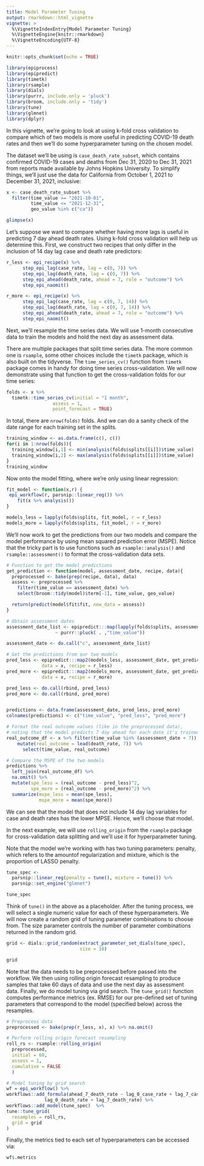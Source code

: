```yaml
---
title: Model Parameter Tuning
output: rmarkdown::html_vignette
vignette: >
  %\VignetteIndexEntry{Model Parameter Tuning}
  %\VignetteEngine{knitr::rmarkdown}
  %\VignetteEncoding{UTF-8}
---
```


```r
knitr::opts_chunk$set(echo = TRUE)
```


```r
library(epiprocess)
library(epipredict)
library(timetk)
library(rsample)
library(dials)
library(purrr, include.only = 'pluck')
library(broom, include.only = 'tidy')
library(tune)
library(glmnet)
library(dplyr)
```

In this vignette, we're going to look at using k-fold cross validation to compare
which of two models is more useful in predicting COVID-19 death rates and then 
we'll do some hyperparameter tuning on the chosen model.

The dataset we'll be using is `case_death_rate_subset`, which contains confirmed 
COVID-19 cases and deaths from Dec 31, 2020 to Dec 31, 2021 from reports made 
available by Johns Hopkins University. To simplify things, we'll just use the 
data for California from October 1, 2021 to December 31, 2021, inclusive:

```r
x <- case_death_rate_subset %>%
  filter(time_value >= "2021-10-01", 
         time_value <= "2021-12-31",
         geo_value %in% c("ca"))

glimpse(x)
```

Let's suppose we want to compare whether having more lags is useful in predicting 
7 day ahead death rates. Using k-fold cross validation will help us determine
this. First, we construct two recipes that only differ in the inclusion of
14 day lag case and death rate predictors:

```r
r_less <- epi_recipe(x) %>%
      step_epi_lag(case_rate, lag = c(0, 7)) %>%
      step_epi_lag(death_rate, lag = c(0, 7)) %>%
      step_epi_ahead(death_rate, ahead = 7, role = "outcome") %>%
      step_epi_naomit()

r_more <- epi_recipe(x) %>%
      step_epi_lag(case_rate, lag = c(0, 7, 14)) %>%
      step_epi_lag(death_rate, lag = c(0, 7, 14)) %>%
      step_epi_ahead(death_rate, ahead = 7, role = "outcome") %>%
      step_epi_naomit()
```

Next, we'll resample the time series data. We will use 1-month consecutive data 
to train the models and hold the next day as assessment data. 

There are multiple packages that split time series data. The more common one is
`rsample`, some other choices include the `timetk` package, which is also built
on the tidyverse. The `time_series_cv()` function from `timetk` package comes 
in handy for doing time series cross-validation. We will now demonstrate using 
that function to get the cross-validation folds for our time series:

```r
folds <- x %>%
  timetk::time_series_cv(initial = "1 month",
                 assess = 1,
                 point_forecast = TRUE)
```

In total, there are `nrow(folds)` folds. And we can do a sanity check of the 
date range for each training set in the splits. 

```r
training_window <- as.data.frame(c(), c())
for(i in 1:nrow(folds)){
  training_window[i,1] <- min(analysis(folds$splits[[i]])$time_value)
  training_window[i,2] <- max(analysis(folds$splits[[i]])$time_value)
}
training_window
```
Now onto the model fitting, where we're only using linear regression:

```r

fit_model <- function(x,r) {
 epi_workflow(r, parsnip::linear_reg()) %>%
    fit(x %>% analysis())
}

models_less = lapply(folds$splits, fit_model, r = r_less)
models_more = lapply(folds$splits, fit_model, r = r_more)

```

We'll now work to get the predictions from our two models and compare the
model performance by using mean squared prediction error (MSPE).
Notice that the tricky part is to use functions such as `rsample::analysis()`
and `rsample::assessment()` to format the cross-validation data sets. 

```r
# Function to get the model predictions
get_prediction <- function(model, assessment_date, recipe, data){
  preprocessed <- bake(prep(recipe, data), data) 
  assess <- preprocessed %>% 
    filter(time_value == assessment_date) %>%
    select(broom::tidy(model)$term[-1], time_value, geo_value)

  return(predict(model$fit$fit, new_data = assess))
}

# Obtain assessment dates
assessment_date_list <- epipredict:::map(lapply(folds$splits, assessment),
                  ~ purrr::pluck( . ,"time_value")) 

assessment_date <- do.call("c", assessment_date_list)

# Get the predictions from our two models
pred_less <- epipredict:::map2(models_less, assessment_date, get_prediction,
             data = x, recipe = r_less) 
pred_more <- epipredict:::map2(models_more, assessment_date, get_prediction,
             data = x, recipe = r_more) 

pred_less <- do.call(rbind, pred_less)
pred_more <- do.call(rbind, pred_more)


predictions <- data.frame(assessment_date, pred_less, pred_more) 
colnames(predictions) <- c("time_value", "pred_less", "pred_more")

# Format the real outcome values (like in the preprocessed data),
# noting that the model predicts 7 day ahead for each date it's trained on
real_outcome_df <- x %>% filter(time_value %in% (assessment_date + 7)) %>%
    mutate(real_outcome = lead(death_rate, 7)) %>%
      select(time_value, real_outcome)

# Compare the MSPE of the two models
predictions %>%
  left_join(real_outcome_df) %>%
  na.omit() %>%
  mutate(spe_less = (real_outcome - pred_less)^2,
         spe_more = (real_outcome - pred_more)^2) %>%
  summarize(mspe_less = mean(spe_less),
            mspe_more = mean(spe_more))
```

We can see that the model that does not include 14 day lag variables for 
case and death rates has the lower MPSE. Hence, we'll choose that model.

In the next example, we will use `rolling_origin` from the `rsample` package for 
cross-validation data splitting and we'll use it for hyperparameter tuning.

Note that the model we're working with has two tuning parameters: penalty, 
which refers to the amountof regularization and mixture, which is the 
proportion of LASSO penalty.

```r
tune_spec <- 
  parsnip::linear_reg(penalty = tune(), mixture = tune()) %>% 
  parsnip::set_engine("glmnet")

tune_spec
```

Think of `tune()` in the above as a placeholder. After the tuning process, 
we will select a single numeric value for each of these hyperparameters. 
We will now create a random grid of tuning parameter combinations to choose
from. The size parameter controls the number of parameter combinations 
returned in the random grid.

```r
grid <- dials::grid_random(extract_parameter_set_dials(tune_spec), 
                           size = 10)

grid
```
Note that the data needs to be preprocessed before passed into the 
workflow. We then using rolling origin forecast resampling to produce
samples that take 60 days of data and use the next day as assessment
data. Finally, we do model tuning via grid search. The `tune_grid()` 
function computes performance metrics (ex. RMSE) for our pre-defined 
set of tuning parameters that correspond to the model (specified 
below) across the resamples.

```r
# Preprocess data
preprocessed <- bake(prep(r_less, x), x) %>% na.omit()

# Perform rolling origin forecast resampling
roll_rs <- rsample::rolling_origin(
  preprocessed, 
  initial = 60, 
  assess = 1,
  cumulative = FALSE
  )

# Model tuning by grid search
wf = epi_workflow() %>%
workflows::add_formula(ahead_7_death_rate ~ lag_0_case_rate + lag_7_case_rate +
              lag_0_death_rate + lag_7_death_rate) %>%
workflows::add_model(tune_spec)  %>% 
tune::tune_grid(
  resamples = roll_rs,
  grid = grid
)

```

Finally, the metrics tied to each set of hyperparameters can be accessed via:
```r
wf$.metrics
```

